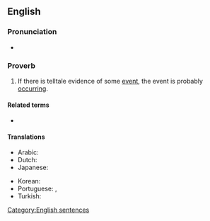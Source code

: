 ==English==

===Pronunciation===
* {{audio|en-au-where there's smoke, there's fire.ogg|Audio (AU)|lang=en}}

===Proverb===
{{en-proverb}}

# {{lb|en|UK|US|Australia|Canada|NZ}} If there is telltale evidence of some [[event]], the event is probably [[occurring]].

====Related terms====
* {{l|en|no smoke without fire}}

====Translations====
{{trans-top|if there is telltale evidence of some event, the event is probably occurring}}
* Arabic: {{t|ar|أَيْنَمَا يُوجَدُ دُخَان، تُوجَدُ نَار}}
* Dutch: {{t|nl|waar rook is is vuur}}
* Japanese: {{t+|ja|火のないところに煙は立たない|tr=ひのないところに けむりはたたない, hi-no nai-tokoro-ni kemuri-ha tatanai}}
{{trans-mid}}
* Korean: {{t|ko|불이없는 곳에 연기는 나지 않는다}}
* Portuguese: {{t|pt|onde há fumaça, há fogo}} {{qualifier|Brazil}}, {{t|pt|onde há fumo, há fogo}} {{qualifier|Portugal}}
* Turkish: {{t|tr|ateş olmayan yerden duman çıkmaz}} 
{{trans-bottom}}

[[Category:English sentences]]